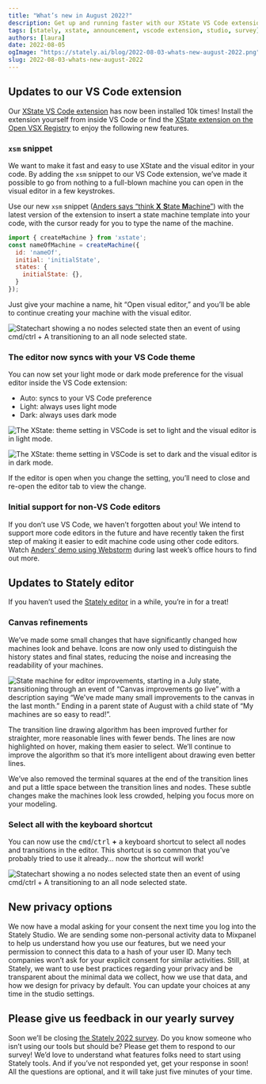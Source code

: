 ```yaml
---
title: "What’s new in August 2022?"
description: Get up and running faster with our XState VS Code extension and enjoy all the design details in the Stately studio experience.
tags: [stately, xstate, announcement, vscode extension, studio, survey]
authors: [laura]
date: 2022-08-05
ogImage: "https://stately.ai/blog/2022-08-03-whats-new-august-2022.png"
slug: 2022-08-03-whats-new-august-2022
---
```


## Updates to our VS Code extension

Our [XState VS Code extension](https://marketplace.visualstudio.com/items?itemName=statelyai.stately-vscode) has now been installed 10k times! Install the extension yourself from inside VS Code or find the [XState extension on the Open VSX Registry](https://stately.ai/blog/xstate-vscode-extension-now-available-on-the-open-vsx-registry) to enjoy the following new features.

### `xsm` snippet

We want to make it fast and easy to use XState and the visual editor in your code. By adding the `xsm` snippet to our VS Code extension, we’ve made it possible to go from nothing to a full-blown machine you can open in the visual editor in a few keystrokes.

Use our new `xsm` snippet ([Anders says “think **X** **S**tate **M**achine”](https://youtu.be/EkhWpJfVLDo?t=155)) with the latest version of the extension to insert a state machine template into your code, with the cursor ready for you to type the name of the machine. 

```js
import { createMachine } from 'xstate';
const nameOfMachine = createMachine({
  id: 'nameOf',
  initial: 'initialState',
  states: {
    initialState: {},
  }
});
```

Just give your machine a name, hit “Open visual editor,” and you’ll be able to continue creating your machine with the visual editor.

![Statechart showing a no nodes selected state then an event of using cmd/ctrl + A transitioning to an all node selected state.](xsm-snippet.gif)

### The editor now syncs with your VS Code theme

You can now set your light mode or dark mode preference for the visual editor inside the VS Code extension:

- Auto: syncs to your VS Code preference
- Light: always uses light mode
- Dark: always uses dark mode

![The XState: theme setting in VSCode is set to light and the visual editor is in light mode.](vscode-lightmode.png)

![The XState: theme setting in VSCode is set to dark and the visual editor is in dark mode.](vscode-darkmode.png)

If the editor is open when you change the setting, you’ll need to close and re-open the editor tab to view the change.

### Initial support for non-VS Code editors

If you don’t use VS Code, we haven’t forgotten about you! We intend to support more code editors in the future and have recently taken the first step of making it easier to edit machine code using other code editors. Watch [Anders’ demo using Webstorm](https://www.youtube.com/watch?v=EkhWpJfVLDo&t=252s) during last week’s office hours to find out more.

## Updates to Stately editor

If you haven’t used the  [Stately editor](https://stately.ai/editor) in a while, you’re in for a treat!

### Canvas refinements

We’ve made some small changes that have significantly changed how machines look and behave. Icons are now only used to distinguish the history states and final states, reducing the noise and increasing the readability of your machines.

![State machine for editor improvements, starting in a July state, transitioning through an event of “Canvas improvements go live” with a description saying “We've made many small improvements to the canvas in the last month.” Ending in a parent state of August with a child state of “My machines are so easy to read!”.](august-22-editor-improvements.png)

The transition line drawing algorithm has been improved further for straighter, more reasonable lines with fewer bends. The lines are now highlighted on hover, making them easier to select. We’ll continue to improve the algorithm so that it’s more intelligent about drawing even better lines.

We’ve also removed the terminal squares at the end of the transition lines and put a little space between the transition lines and nodes. These subtle changes make the machines look less crowded, helping you focus more on your modeling.

### Select all with the keyboard shortcut

You can now use the <kbd>cmd</kbd>/<kbd>ctrl</kbd> **+** <kbd>a</kbd> keyboard shortcut to select all nodes and transitions in the editor. This shortcut is so common that you’ve probably tried to use it already… now the shortcut will work!

![Statechart showing a no nodes selected state then an event of using cmd/ctrl + A transitioning to an all node selected state.](select-all-keyboard-shortcut.gif)

## New privacy options

We now have a modal asking for your consent the next time you log into the Stately Studio. We are sending some non-personal activity data to Mixpanel to help us understand how you use our features, but we need your permission to connect this data to a hash of your user ID. Many tech companies won’t ask for your explicit consent for similar activities. Still, at Stately, we want to use best practices regarding your privacy and be transparent about the minimal data we collect, how we use that data, and how we design for privacy by default. You can update your choices at any time in the studio settings.

## Please give us feedback in our yearly survey

Soon we’ll be closing [the Stately 2022 survey](https://stately.ai/survey). Do you know someone who isn’t using our tools but should be? Please get them to respond to our survey! We’d love to understand what features folks need to start using Stately tools. And if you’ve not responded yet, get your response in soon! All the questions are optional, and it will take just five minutes of your time.